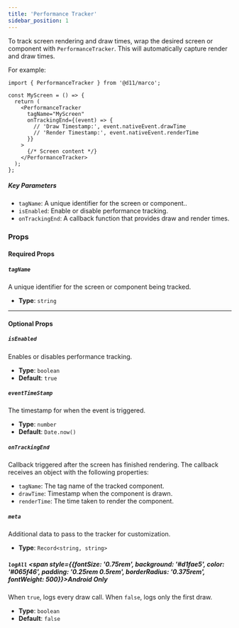 ```yaml
---
title: 'Performance Tracker'
sidebar_position: 1
---
```


To track screen rendering and draw times, wrap the desired screen or component with `PerformanceTracker`. This will automatically capture render and draw times.

For example:

```tsx
import { PerformanceTracker } from '@d11/marco';

const MyScreen = () => {
  return (
    <PerformanceTracker
      tagName="MyScreen"
      onTrackingEnd={(event) => {
        // 'Draw Timestamp:', event.nativeEvent.drawTime
        // 'Render Timestamp:', event.nativeEvent.renderTime
      }}
    >
      {/* Screen content */}
    </PerformanceTracker>
  );
};
```

##### Key Parameters

- `tagName`: A unique identifier for the screen or component..
- `isEnabled`: Enable or disable performance tracking.
- `onTrackingEnd`: A callback function that provides draw and render times.

### **Props**

#### **Required Props**

##### `tagName`

A unique identifier for the screen or component being tracked.

- **Type**: `string`

---

#### **Optional Props**

##### `isEnabled`

Enables or disables performance tracking.

- **Type**: `boolean`
- **Default**: `true`

##### `eventTimeStamp`

The timestamp for when the event is triggered.

- **Type**: `number`
- **Default**: `Date.now()`

##### `onTrackingEnd`

Callback triggered after the screen has finished rendering. The callback receives an object with the following properties:

- `tagName`: The tag name of the tracked component.
- `drawTime`: Timestamp when the component is drawn.
- `renderTime`: The time taken to render the component.

##### `meta`

Additional data to pass to the tracker for customization.

- **Type**: `Record<string, string>`

##### `logAll` <span style={{fontSize: '0.75rem', background: '#d1fae5', color: '#065f46', padding: '0.25rem 0.5rem', borderRadius: '0.375rem', fontWeight: 500}}>Android Only</span>

When `true`, logs every draw call.
When `false`, logs only the first draw.

- **Type**: `boolean`
- **Default**: `false`
